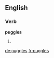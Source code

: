 ==English==

===Verb===
'''puggles'''

# {{third-person singular of|[[puggle]]}}

[[de:puggles]]
[[fr:puggles]]